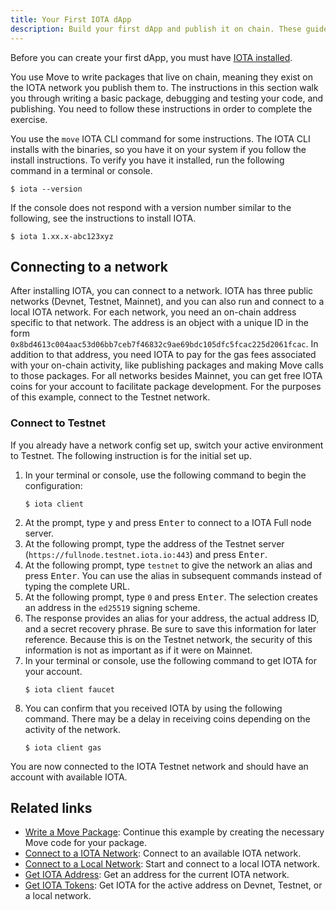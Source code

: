 ```yaml
---
title: Your First IOTA dApp
description: Build your first dApp and publish it on chain. These guides demonstrate the basics you need to know to start your development journey on IOTA.
---
```


Before you can create your first dApp, you must have [IOTA installed](./getting-started/iota-install.mdx).

You use Move to write packages that live on chain, meaning they exist on the IOTA network you publish them to. The instructions in this section walk you through writing a basic package, debugging and testing your code, and publishing. You need to follow these instructions in order to complete the exercise.

You use the `move` IOTA CLI command for some instructions. The IOTA CLI installs with the binaries, so you have it on your system if you follow the install instructions. To verify you have it installed, run the following command in a terminal or console.

```shell
$ iota --version
```

If the console does not respond with a version number similar to the following, see the instructions to install IOTA.

```shell
$ iota 1.xx.x-abc123xyz
```

## Connecting to a network

After installing IOTA, you can connect to a network. IOTA has three public networks (Devnet, Testnet, Mainnet), and you can also run and connect to a local IOTA network. For each network, you need an on-chain address specific to that network. The address is an object with a unique ID in the form `0x8bd4613c004aac53d06bb7ceb7f46832c9ae69bdc105dfc5fcac225d2061fcac`. In addition to that address, you need IOTA to pay for the gas fees associated with your on-chain activity, like publishing packages and making Move calls to those packages. For all networks besides Mainnet, you can get free IOTA coins for your account to facilitate package development. For the purposes of this example, connect to the Testnet network.

### Connect to Testnet

If you already have a network config set up, switch your active environment to Testnet. The following instruction is for the initial set up. 

1. In your terminal or console, use the following command to begin the configuration:
    ```shell
    $ iota client
    ```
1. At the prompt, type <kbd>y</kbd> and press <kbd>Enter</kbd> to connect to a IOTA Full node server.
1. At the following prompt, type the address of the Testnet server (`https://fullnode.testnet.iota.io:443`) and press <kbd>Enter</kbd>.
1. At the following prompt, type `testnet` to give the network an alias and press <kbd>Enter</kbd>. You can use the alias in subsequent commands instead of typing the complete URL.
1. At the following prompt, type `0` and press <kbd>Enter</kbd>. The selection creates an address in the `ed25519` signing scheme.
1. The response provides an alias for your address, the actual address ID, and a secret recovery phrase. Be sure to save this information for later reference. Because this is on the Testnet network, the security of this information is not as important as if it were on Mainnet.
1. In your terminal or console, use the following command to get IOTA for your account.
    ```shell
    $ iota client faucet
    ```
1. You can confirm that you received IOTA by using the following command. There may be a delay in receiving coins depending on the activity of the network.
    ```shell
    $ iota client gas
    ```
You are now connected to the IOTA Testnet network and should have an account with available IOTA.  


## Related links

- [Write a Move Package](./first-app/write-package.mdx): Continue this example by creating the necessary Move code for your package.
- [Connect to a IOTA Network](./getting-started/connect.mdx): Connect to an available IOTA network.
- [Connect to a Local Network](./getting-started/local-network.mdx): Start and connect to a local IOTA network.
- [Get IOTA Address](./getting-started/get-address.mdx): Get an address for the current IOTA network.
- [Get IOTA Tokens](./getting-started/get-coins.mdx): Get IOTA for the active address on Devnet, Testnet, or a local network.